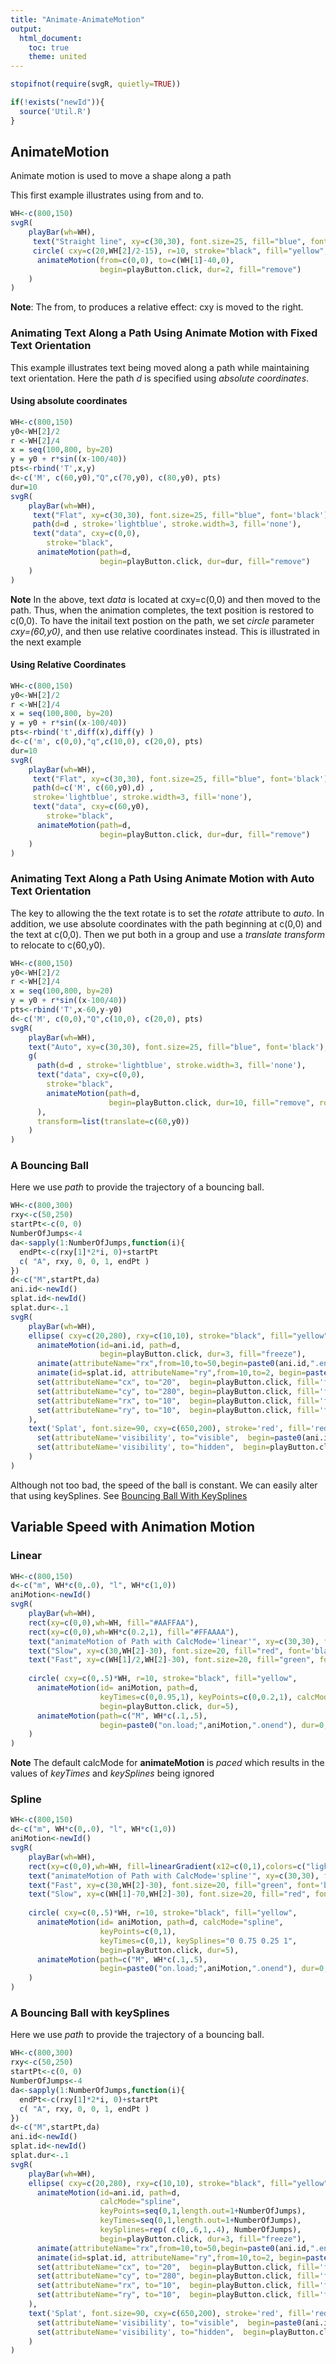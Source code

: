 ```yaml
---
title: "Animate-AnimateMotion"
output:
  html_document:
    toc: true
    theme: united
---
```



```r
stopifnot(require(svgR, quietly=TRUE))
```

```r
if(!exists("newId")){
  source('Util.R')
}
```

<a name="animateMotion"></a> 

## AnimateMotion

Animate motion is used to move a shape along a path

This first example illustrates using from and to.
```r
WH<-c(800,150)
svgR( 
    playBar(wh=WH),
     text("Straight line", xy=c(30,30), font.size=25, fill="blue", font='black'),
     circle( cxy=c(20,WH[2]/2-15), r=10, stroke="black", fill="yellow",
      animateMotion(from=c(0,0), to=c(WH[1]-40,0), 
                    begin=playButton.click, dur=2, fill="remove") 
    )
)
```

**Note**: The from, to produces a relative effect: cxy is moved to the right.


<a name="animate-along-path-flat" /> 

### Animating Text Along a Path Using Animate Motion with Fixed Text Orientation

This  example illustrates text being moved along a path while maintaining
text orientation. Here the path *d* is specified using *absolute coordinates*.

#### Using absolute coordinates

```r
WH<-c(800,150)
y0<-WH[2]/2
r <-WH[2]/4
x = seq(100,800, by=20)
y = y0 + r*sin((x-100/40))
pts<-rbind('T',x,y)
d<-c('M', c(60,y0),"Q",c(70,y0), c(80,y0), pts)
dur=10
svgR( 
    playBar(wh=WH),
     text("Flat", xy=c(30,30), font.size=25, fill="blue", font='black'),
     path(d=d , stroke='lightblue', stroke.width=3, fill='none'), 
     text("data", cxy=c(0,0),  
        stroke="black", 
      animateMotion(path=d,  
                    begin=playButton.click, dur=dur, fill="remove") 
    )
)
```

**Note** In the above, text *data*  is located at cxy=c(0,0) and then moved to the path. 
Thus, when the animation completes, the text position is restored to c(0,0). To have the
initail text postion on the path, we set *circle* parameter *cxy=(60,y0)*, and then
use relative coordinates instead. This is illustrated in the next example

#### Using Relative Coordinates

```r
WH<-c(800,150)
y0<-WH[2]/2
r <-WH[2]/4
x = seq(100,800, by=20)
y = y0 + r*sin((x-100/40))
pts<-rbind('t',diff(x),diff(y) )
d<-c('m', c(0,0),"q",c(10,0), c(20,0), pts)
dur=10
svgR( 
    playBar(wh=WH),
     text("Flat", xy=c(30,30), font.size=25, fill="blue", font='black'),
     path(d=c('M', c(60,y0),d) , 
     stroke='lightblue', stroke.width=3, fill='none'), 
     text("data", cxy=c(60,y0),  
        stroke="black", 
      animateMotion(path=d,  
                    begin=playButton.click, dur=dur, fill="remove") 
    )
)
```





### Animating Text Along a Path Using Animate Motion with Auto Text Orientation


The key to allowing the the text rotate is to set the *rotate* attribute to *auto*. In addition, 
we use absolute coordinates with the path beginning at c(0,0) and the text at c(0,0). Then we put 
both in a group and use
a *translate transform* to relocate to c(60,y0).

```r
WH<-c(800,150)
y0<-WH[2]/2
r <-WH[2]/4
x = seq(100,800, by=20)
y = y0 + r*sin((x-100/40))
pts<-rbind('T',x-60,y-y0)
d<-c('M', c(0,0),"Q",c(10,0), c(20,0), pts)
svgR( 
    playBar(wh=WH),
    text("Auto", xy=c(30,30), font.size=25, fill="blue", font='black'),
    g(
      path(d=d , stroke='lightblue', stroke.width=3, fill='none'), 
      text("data", cxy=c(0,0),  
        stroke="black", 
        animateMotion(path=d,  
                      begin=playButton.click, dur=10, fill="remove", rotate='auto') 
      ),
      transform=list(translate=c(60,y0))
    )
)
```

### A Bouncing Ball

Here we use *path* to provide the trajectory of a bouncing ball.

```r
WH<-c(800,300)
rxy<-c(50,250)
startPt<-c(0, 0)
NumberOfJumps<-4
da<-sapply(1:NumberOfJumps,function(i){
  endPt<-c(rxy[1]*2*i, 0)+startPt
  c( "A", rxy, 0, 0, 1, endPt )
})
d<-c("M",startPt,da)
ani.id<-newId()
splat.id<-newId()
splat.dur<-.1
svgR( 
    playBar(wh=WH),
    ellipse( cxy=c(20,280), rxy=c(10,10), stroke="black", fill="yellow",
      animateMotion(id=ani.id, path=d, 
                    begin=playButton.click, dur=3, fill="freeze"),
      animate(attributeName="rx",from=10,to=50,begin=paste0(ani.id,".end"), dur=splat.dur, fill="freeze"),
      animate(id=splat.id, attributeName="ry",from=10,to=2, begin=paste0(ani.id,".end"), dur=splat.dur, fill="freeze" ),
      set(attributeName="cx", to="20",  begin=playButton.click, fill='freeze'),
      set(attributeName="cy", to="280", begin=playButton.click, fill='freeze'),
      set(attributeName="rx", to="10",  begin=playButton.click, fill='freeze'),
      set(attributeName="ry", to="10",  begin=playButton.click, fill='freeze')
    ),
    text('Splat', font.size=90, cxy=c(650,200), stroke='red', fill='red', visibility='hidden',
      set(attributeName='visibility', to="visible",  begin=paste0(ani.id,".end"), fill='freeze'),
      set(attributeName='visibility', to="hidden",  begin=playButton.click, fill='freeze')
    )
)
```
Although not too bad, the speed of the ball is constant.  We can easily alter 
that using keySplines. See [Bouncing Ball With KeySplines](#bouncingBallWithKeySplines) 


## Variable Speed with Animation Motion


### Linear

```r
WH<-c(800,150)
d<-c("m", WH*c(0,.0), "l", WH*c(1,0))
aniMotion<-newId()
svgR( 
    playBar(wh=WH),
    rect(xy=c(0,0),wh=WH, fill="#AAFFAA"),
    rect(xy=c(0,0),wh=WH*c(0.2,1), fill="#FFAAAA"),  
    text("animateMotion of Path with CalcMode='linear'", xy=c(30,30), font.size=25, fill="blue", font='black'),
    text("Slow", xy=c(30,WH[2]-30), font.size=20, fill="red", font='black'),
    text("Fast", xy=c(WH[1]/2,WH[2]-30), font.size=20, fill="green", font='black'),
        
    circle( cxy=c(0,.5)*WH, r=10, stroke="black", fill="yellow",
      animateMotion(id= aniMotion, path=d, 
                    keyTimes=c(0,0.95,1), keyPoints=c(0,0.2,1), calcMode="linear",
                    begin=playButton.click, dur=5), 
      animateMotion(path=c("M", WH*c(.1,.5), 
                    begin=paste0("on.load;",aniMotion,".onend"), dur=0, fill="freeze"))
    )
)
```

**Note** The default calcMode for **animateMotion** is *paced* which results in the values of *keyTimes* and *keySplines* 
being ignored



### Spline
```r
WH<-c(800,150)
d<-c("m", WH*c(0,.0), "l", WH*c(1,0))
aniMotion<-newId()
svgR( 
    playBar(wh=WH),
    rect(xy=c(0,0),wh=WH, fill=linearGradient(x12=c(0,1),colors=c("lightgreen","pink"))),
    text("animateMotion of Path with CalcMode='spline'", xy=c(30,30), font.size=25, fill="blue", font='black'),
    text("Fast", xy=c(30,WH[2]-30), font.size=20, fill="green", font='black'),
    text("Slow", xy=c(WH[1]-70,WH[2]-30), font.size=20, fill="red", font='black'),
        
    circle( cxy=c(0,.5)*WH, r=10, stroke="black", fill="yellow",
      animateMotion(id= aniMotion, path=d, calcMode="spline",
                    keyPoints=c(0,1),
                    keyTimes=c(0,1), keySplines="0 0.75 0.25 1",
                    begin=playButton.click, dur=5), 
      animateMotion(path=c("M", WH*c(.1,.5), 
                    begin=paste0("on.load;",aniMotion,".onend"), dur=0, fill="freeze"))
    )
)
```
<a name="bouncingBallWithKeySplines" />

### A Bouncing Ball with keySplines

Here we use *path* to provide the trajectory of a bouncing ball.

```r
WH<-c(800,300)
rxy<-c(50,250)
startPt<-c(0, 0)
NumberOfJumps<-4
da<-sapply(1:NumberOfJumps,function(i){
  endPt<-c(rxy[1]*2*i, 0)+startPt
  c( "A", rxy, 0, 0, 1, endPt )
})
d<-c("M",startPt,da)
ani.id<-newId()
splat.id<-newId()
splat.dur<-.1
svgR( 
    playBar(wh=WH),
    ellipse( cxy=c(20,280), rxy=c(10,10), stroke="black", fill="yellow",
      animateMotion(id=ani.id, path=d, 
                    calcMode="spline",
                    keyPoints=seq(0,1,length.out=1+NumberOfJumps),
                    keyTimes=seq(0,1,length.out=1+NumberOfJumps), 
                    keySplines=rep( c(0,.6,1,.4), NumberOfJumps),
                    begin=playButton.click, dur=3, fill="freeze"),
      animate(attributeName="rx",from=10,to=50,begin=paste0(ani.id,".end"), dur=splat.dur, fill="freeze"),
      animate(id=splat.id, attributeName="ry",from=10,to=2, begin=paste0(ani.id,".end"), dur=splat.dur, fill="freeze" ),
      set(attributeName="cx", to="20",  begin=playButton.click, fill='freeze'),
      set(attributeName="cy", to="280", begin=playButton.click, fill='freeze'),
      set(attributeName="rx", to="10",  begin=playButton.click, fill='freeze'),
      set(attributeName="ry", to="10",  begin=playButton.click, fill='freeze')
    ),
    text('Splat', font.size=90, cxy=c(650,200), stroke='red', fill='red', visibility='hidden',
      set(attributeName='visibility', to="visible",  begin=paste0(ani.id,".end"), fill='freeze'),
      set(attributeName='visibility', to="hidden",  begin=playButton.click, fill='freeze')
    )
)
```









